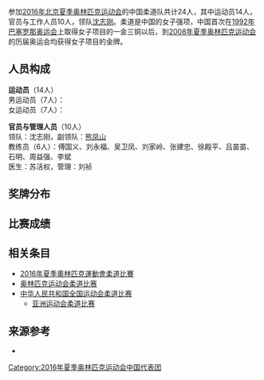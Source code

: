 {{copyedit|time=2016-08-20T04:54:18+00:00}}
{{unreferenced|time=2016-08-20T04:54:18+00:00}}
{{奥运中国代表团参赛项目表
|年份=2016年
|比赛项目=柔道
|项目符号文件名称= 
|金牌数= 
|银牌数= /
|铜牌数= 
|奖牌总数= 
}}

参加[[2016年夏季奥林匹克运动会|2016年北京夏季奥林匹克运动会]]的中国柔道队共计24人，其中运动员14人，官员与工作人员10人，领队[[沈志刚|沈志刚]]。柔道是中国的女子强项，中国首次在[[1992年夏季奥林匹克运动会|1992年巴塞罗那奥运会]]上取得女子项目的一金三铜以后，到[[2008年夏季奥林匹克运动会|2008年夏季奥林匹克运动会]]的历届奥运会均获得女子项目的金牌。

== 人员构成 ==
'''运动员'''（14人）<br />
男运动员（7人）： <br />
女运动员（7人）： 

'''官员与管理人员'''（10人）<br />
领队：沈志刚，副领队：[[熊凤山|熊凤山]] <br />
教练员（6人）：傅国义、刘永福、吴卫凤、刘家岭、张建忠、徐殿平、吕苗苗、石明、周益强、李斌 <br />
医生：苏活权，管理：刘祯

== 奖牌分布 ==
 
== 比赛成绩 ==

== 相关条目 ==
* [[2016年夏季奧林匹克運動會柔道比賽|2016年夏季奧林匹克運動會柔道比賽]]
* [[奥林匹克运动会柔道比赛|奥林匹克运动会柔道比赛]]
* [[中华人民共和国全国运动会柔道比赛|中华人民共和国全国运动会柔道比赛]]
** [[亚洲运动会柔道比赛|亚洲运动会柔道比赛]]

== 来源参考 ==
<references />
*  
{{2016年夏季奥林匹克运动会中国代表团参赛项目}}

[[Category:2016年夏季奥林匹克运动会中国代表团|Category:2016年夏季奥林匹克运动会中国代表团]]